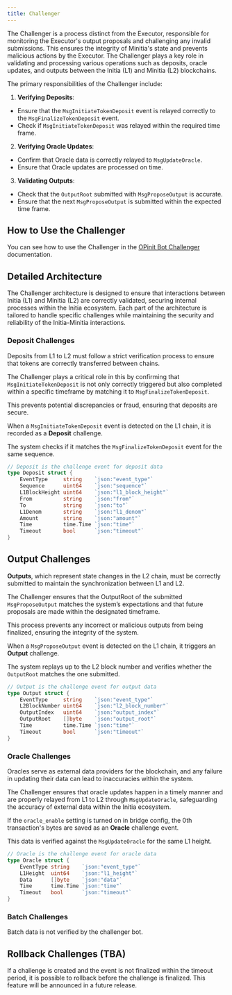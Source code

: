 ```yaml
---
title: Challenger
---
```


The Challenger is a process distinct from the Executor, responsible for monitoring the Executor's output proposals and challenging any invalid submissions. This ensures the integrity of Minitia's state and prevents malicious actions by the Executor. The Challenger plays a key role in validating and processing various operations such as deposits, oracle updates, and outputs between the Initia (L1) and Minitia (L2) blockchains.

The primary responsibilities of the Challenger include:

1. **Verifying Deposits**:
- Ensure that the `MsgInitiateTokenDeposit` event is relayed correctly to the `MsgFinalizeTokenDeposit` event.
- Check if `MsgInitiateTokenDeposit` was relayed within the required time frame.
2. **Verifying Oracle Updates**:
- Confirm that Oracle data is correctly relayed to `MsgUpdateOracle`.
- Ensure that Oracle updates are processed on time.
3. **Validating Outputs**:
- Check that the `OutputRoot` submitted with `MsgProposeOutput` is accurate.
- Ensure that the next `MsgProposeOutput` is submitted within the expected time frame.

## How to Use the Challenger

You can see how to use the Challenger in the [OPinit Bot Challenger](/initia-and-minitias/deploying-minitias/opinit-bots/challenger.mdx) documentation.

## Detailed Architecture

The Challenger architecture is designed to ensure that interactions between Initia (L1) and Minitia (L2) are correctly validated, securing internal processes within the Initia ecosystem. Each part of the architecture is tailored to handle specific challenges while maintaining the security and reliability of the Initia-Minitia interactions.

### Deposit Challenges

Deposits from L1 to L2 must follow a strict verification process to ensure that tokens are correctly transferred between chains. 

The Challenger plays a critical role in this by confirming that `MsgInitiateTokenDeposit` is not only correctly triggered but also completed within a specific timeframe by matching it to `MsgFinalizeTokenDeposit`.

This prevents potential discrepancies or fraud, ensuring that deposits are secure.

When a `MsgInitiateTokenDeposit` event is detected on the L1 chain, it is recorded as a **Deposit** challenge.

The system checks if it matches the `MsgFinalizeTokenDeposit` event for the same sequence.

```go
// Deposit is the challenge event for deposit data
type Deposit struct {
	EventType     string    `json:"event_type"`
	Sequence      uint64    `json:"sequence"`
	L1BlockHeight uint64    `json:"l1_block_height"`
	From          string    `json:"from"`
	To            string    `json:"to"`
	L1Denom       string    `json:"l1_denom"`
	Amount        string    `json:"amount"`
	Time          time.Time `json:"time"`
	Timeout       bool      `json:"timeout"`
}
```

## Output Challenges

**Outputs**, which represent state changes in the L2 chain, must be correctly submitted to maintain the synchronization between L1 and L2. 

The Challenger ensures that the OutputRoot of the submitted `MsgProposeOutput` matches the system’s expectations and that future proposals are made within the designated timeframe. 

This process prevents any incorrect or malicious outputs from being finalized, ensuring the integrity of the system. 

When a `MsgProposeOutput` event is detected on the L1 chain, it triggers an **Output** challenge.

The system replays up to the L2 block number and verifies whether the `OutputRoot` matches the one submitted.

```go
// Output is the challenge event for output data
type Output struct {
	EventType     string    `json:"event_type"`
	L2BlockNumber uint64    `json:"l2_block_number"`
	OutputIndex   uint64    `json:"output_index"`
	OutputRoot    []byte    `json:"output_root"`
	Time          time.Time `json:"time"`
	Timeout       bool      `json:"timeout"`
}
```

### Oracle Challenges

Oracles serve as external data providers for the blockchain, and any failure in updating their data can lead to inaccuracies within the system.

The Challenger ensures that oracle updates happen in a timely manner and are properly relayed from L1 to L2 through `MsgUpdateOracle`, safeguarding the accuracy of external data within the Initia ecosystem.

If the `oracle_enable` setting is turned on in bridge config, the 0th transaction's bytes are saved as an **Oracle** challenge event. 

This data is verified against the `MsgUpdateOracle` for the same L1 height.

```go
// Oracle is the challenge event for oracle data
type Oracle struct {
	EventType string    `json:"event_type"`
	L1Height  uint64    `json:"l1_height"`
	Data      []byte    `json:"data"`
	Time      time.Time `json:"time"`
	Timeout   bool      `json:"timeout"`
}
```

### Batch Challenges

<Warning>Batch data is not verified by the challenger bot.</Warning>

## Rollback Challenges (TBA)

If a challenge is created and the event is not finalized within the timeout period, it is possible to rollback before the challenge is finalized. This feature will be announced in a future release.
